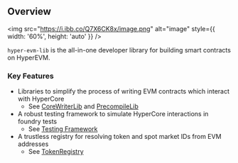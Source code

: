 ## Overview

<img src="https://i.ibb.co/Q7X6CK8x/image.png" alt="image" style={{ width: '60%', height: 'auto' }} />

`hyper-evm-lib` is the all-in-one developer library for building smart contracts on HyperEVM.

### Key Features
- Libraries to simplify the process of writing EVM contracts which interact with HyperCore
    - See [CoreWriterLib](/dev/corewriter) and [PrecompileLib](/dev/precompiles)
- A robust testing framework to simulate HyperCore interactions in foundry tests 
    - See [Testing Framework](/testing/overview)
- A trustless registry for resolving token and spot market IDs from EVM addresses
    - See [TokenRegistry](/dev/token-registry)